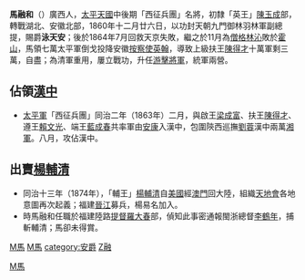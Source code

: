 '''馬融和'''（{{bd|？||？||}}）廣西人，[[太平天國|太平天國]]中後期「西征兵團」名將，初隸「英王」[[陳玉成|陳玉成]]部，轉戰湖北、安徽北部，1860年十二月廿六日，以功封天朝九門御林羽林軍副總提，賜爵'''泳天安'''；後於1864年7月回救天京失敗，繼之於11月為[[僧格林沁|僧格林沁]]敗於[[霍山|霍山]]，馬領七萬太平軍倒戈投降安徽[[按察使|按察使]][[英翰|英翰]]，導致上級扶王[[陳得才|陳得才]]十萬軍剩三萬，自盡；為清軍重用，屢立戰功，升任[[游擊將軍|游擊將軍]]，統軍兩營。

==佔領[[漢中|漢中]]==
*[[太平軍|太平軍]]「西征兵團」同治二年（1863年）二月，與啟王[[梁成富|梁成富]]、扶王[[陳得才|陳得才]]、遵王[[賴文光|賴文光]]、端王[[藍成春|藍成春]]共率軍由[[安康|安康]]入漢中，包圍陝西巡撫[[劉蓉|劉蓉]]漢中兩萬[[湘軍|湘軍]]。八月，攻佔漢中。

==出賣[[楊輔清|楊輔清]]==
*同治十三年（1874年），「輔王」[[楊輔清|楊輔清]]自[[美國|美國]]經[[澳門|澳門]]回大陸，組織[[天地會|天地會]]各地意圖再次起義；福建[[晉江|晉江]]募兵，楊易名加入。
*時馬融和任職於福建陸路[[提督|提督]][[羅大春|羅大春]]部，偵知此事密通報閩浙總督[[李鶴年|李鶴年]]，捕斬輔清；馬卻未得賞。


[[category:清朝軍事人物|M馬]]
[[Category:太平天国将领|M馬]]
[[category:廣西人|M馬]]
[[category:安爵|category:安爵]]
[[category:馬姓|Z融]]